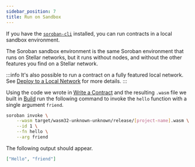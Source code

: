 ```yaml
---
sidebar_position: 7
title: Run on Sandbox
---
```


If you have the [`soroban-cli`] installed, you can run contracts in a local sandbox environment.

The Soroban sandbox environment is the same Soroban environment that runs on Stellar networks, but it runs without nodes, and without the other features you find on a Stellar network.

:::info It's also possible to run a contract on a fully featured local network. See [Deploy to a Local Network] for more details. :::

Using the code we wrote in [Write a Contract] and the resulting `.wasm` file we built in [Build] run the following command to invoke the `hello` function with a single argument `friend`.

```sh
soroban invoke \
    --wasm target/wasm32-unknown-unknown/release/[project-name].wasm \
    --id 1 \
    --fn hello \
    --arg friend
```

The following output should appear.

```json
["Hello", "friend"]
```

[Write a Contract]: write-a-contract
[Deploy to a Local Network]: ../getting-started/deploy-to-a-local-network
[Build]: build
[`soroban-cli`]: ../getting-started/setup#install-the-soroban-cli
